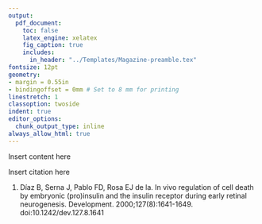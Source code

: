 ```yaml
---
output:
  pdf_document:
    toc: false
    latex_engine: xelatex
    fig_caption: true
    includes:
      in_header: "../Templates/Magazine-preamble.tex"
fontsize: 12pt
geometry:
- margin = 0.55in
- bindingoffset = 0mm # Set to 8 mm for printing
linestretch: 1
classoption: twoside
indent: true
editor_options:
  chunk_output_type: inline
always_allow_html: true
---
```



\section{Examining the effects of insulin on neurons in the dorsomedial hypothalamus}

Insert content here

Insert citation here\textsuperscript{1}

1.	Díaz B, Serna J, Pablo FD, Rosa EJ de la. In vivo regulation of cell death by embryonic (pro)insulin and the insulin receptor during early retinal neurogenesis. Development. 2000;127(8):1641-1649. doi:10.1242/dev.127.8.1641